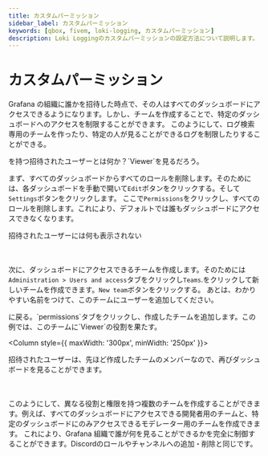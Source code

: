 ```yaml
---
title: カスタムパーミッション
sidebar_label: カスタムパーミッション
keywords: [qbox, fivem, loki-logging, カスタムパーミッション]
description: Loki Loggingのカスタムパーミッションの設定方法について説明します。
---
```


# カスタムパーミッション

Grafana の組織に誰かを招待した時点で、その人はすべてのダッシュボードにアクセスできるようになります。しかし、チームを作成することで、特定のダッシュボードへのアクセスを制限することができます。
このようにして、ログ検索専用のチームを作ったり、特定の人が見ることができるログを制限したりすることができる。

<Card shadow="tl">
  <CardImage cardImageUrl="https://media.qbox.re/image/sBZx1BJ9YgBrEUm-CJA57BQUtQZ4SzPVu-tk2BPyJg0wt-.png" style={{ padding: '1rem' }} />

  <CardFooter className="text--center">
    <div className="avatar">
      <div className="avatar__intro">
        <div className="avatar__name">を持つ招待されたユーザーとは何か？`Viewer`を見るだろう。</div>
      </div>
    </div>
  </CardFooter>
</Card>

まず、すべてのダッシュボードからすべてのロールを削除します。そのためには、各ダッシュボードを手動で開いて`Edit`ボタンをクリックする。そして`Settings`ボタンをクリックします。
ここで`Permissions`をクリックし、すべてのロールを削除します。これにより、デフォルトでは誰もダッシュボードにアクセスできなくなります。

<ReactPlayer
  url="https://media.qbox.re/video/Wp3jETbF4jDPYifuwYz9m95xT8x8hiExKbn.mp4"
  controls={true}
  width="100%"
  height="100%"
  loop={true}
  playing={true}
/>

<Card shadow="tl">
  <CardImage cardImageUrl="https://media.qbox.re/image/9wGnu86mJe3iUKH8sP0HXVZv6fzMLBp1d9Wf.png" style={{ padding: '1rem' }} />

  <CardFooter className="text--center">
    <div className="avatar">
      <div className="avatar__intro">
        <div className="avatar__name">招待されたユーザーには何も表示されない</div>
      </div>
    </div>
  </CardFooter>
</Card>

ㅤ

次に、ダッシュボードにアクセスできるチームを作成します。そのためには`Administration > Users and access`タブをクリックし`Teams`.をクリックして新しいチームを作成できます。`New team`ボタンをクリックする。
あとは、わかりやすい名前をつけて、このチームにユーザーを追加してください。

<ReactPlayer
  url="https://media.qbox.re/video/4AWOu_xVvtdI3UVCUfuqjWW9RC7AL53VJ8.mp4"
  controls={true}
  width="100%"
  height="100%"
  loop={true}
  playing={true}
/>

<Columns>
  <Column>
    に戻る。`permissions`タブをクリックし、作成したチームを追加します。この例では、このチームに`Viewer`の役割を果たす。
  </Column>

  <Column style={{ maxWidth: '300px', minWidth: '250px' }}>
    <CardImage cardImageUrl="https://media.qbox.re/image/98yyye6YeVKe0S4C8Gwm6L1c0yCnqrX5sv5nlsEufeA3.png" />
  </Column>
</Columns>

<Card shadow="tl">
  <CardImage cardImageUrl="https://media.qbox.re/image/sBZx1BJ9YgBrEUm-CJA57BQUtQZ4SzPVu-tk2BPyJg0wt-.png" style={{ padding: '1rem' }} />

  <CardFooter className="text--center">
    <div className="avatar">
      <div className="avatar__intro">
        <div className="avatar__name">招待されたユーザーは、先ほど作成したチームのメンバーなので、再びダッシュボードを見ることができます。</div>
      </div>
    </div>
  </CardFooter>
</Card>

ㅤ

このようにして、異なる役割と権限を持つ複数のチームを作成することができます。例えば、すべてのダッシュボードにアクセスできる開発者用のチームと、特定のダッシュボードにのみアクセスできるモデレーター用のチームを作成できます。
これにより、Grafana 組織で誰が何を見ることができるかを完全に制御することができます。Discordのロールやチャンネルへの追加・削除と同じです。
